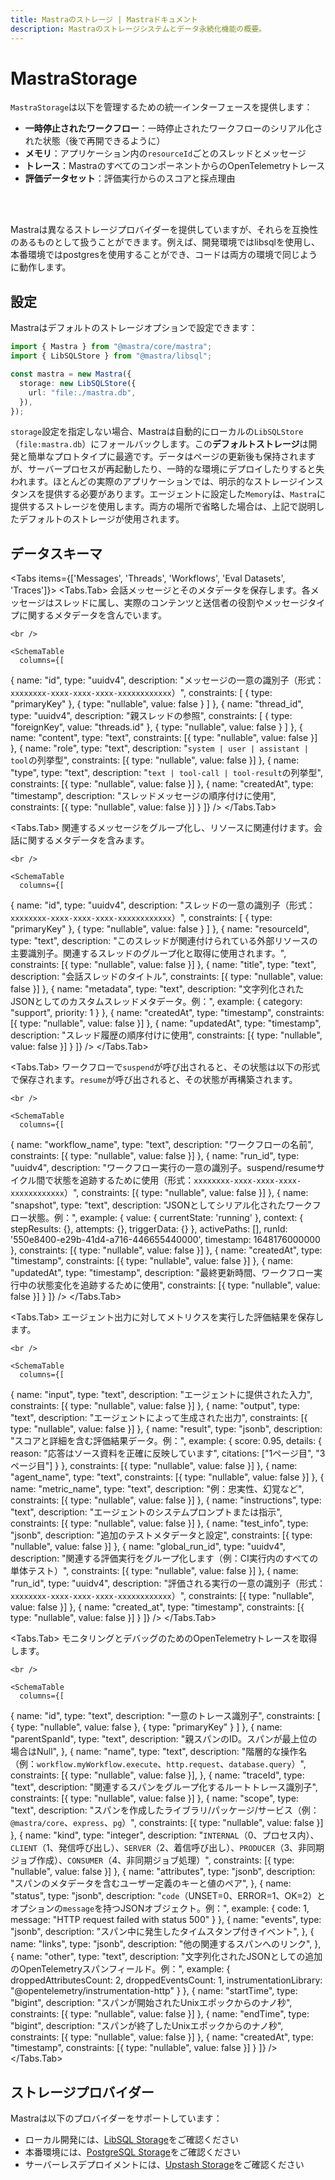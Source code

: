 ```yaml
---
title: Mastraのストレージ | Mastraドキュメント
description: Mastraのストレージシステムとデータ永続化機能の概要。
---
```




# MastraStorage

`MastraStorage`は以下を管理するための統一インターフェースを提供します：

- **一時停止されたワークフロー**：一時停止されたワークフローのシリアル化された状態（後で再開できるように）
- **メモリ**：アプリケーション内の`resourceId`ごとのスレッドとメッセージ
- **トレース**：MastraのすべてのコンポーネントからのOpenTelemetryトレース
- **評価データセット**：評価実行からのスコアと採点理由

<br />

<br />

<StorageOverviewImage />

Mastraは異なるストレージプロバイダーを提供していますが、それらを互換性のあるものとして扱うことができます。例えば、開発環境ではlibsqlを使用し、本番環境ではpostgresを使用することができ、コードは両方の環境で同じように動作します。

## 設定

Mastraはデフォルトのストレージオプションで設定できます：

```typescript copy
import { Mastra } from "@mastra/core/mastra";
import { LibSQLStore } from "@mastra/libsql";

const mastra = new Mastra({
  storage: new LibSQLStore({
    url: "file:./mastra.db",
  }),
});
```

`storage`設定を指定しない場合、Mastraは自動的にローカルの`LibSQLStore`（`file:mastra.db`）にフォールバックします。この**デフォルトストレージ**は開発と簡単なプロトタイプに最適です。データはページの更新後も保持されますが、サーバープロセスが再起動したり、一時的な環境にデプロイしたりすると失われます。ほとんどの実際のアプリケーションでは、明示的なストレージインスタンスを提供する必要があります。エージェントに設定した`Memory`は、`Mastra`に提供するストレージを使用します。両方の場所で省略した場合は、上記で説明したデフォルトのストレージが使用されます。

## データスキーマ

<Tabs items={['Messages', 'Threads', 'Workflows', 'Eval Datasets', 'Traces']}>
  <Tabs.Tab>
    会話メッセージとそのメタデータを保存します。各メッセージはスレッドに属し、実際のコンテンツと送信者の役割やメッセージタイプに関するメタデータを含んでいます。

    <br />

    <SchemaTable
      columns={[
  {
    name: "id",
    type: "uuidv4",
    description: "メッセージの一意の識別子（形式：`xxxxxxxx-xxxx-xxxx-xxxx-xxxxxxxxxxxx`）",
    constraints: [
      { type: "primaryKey" },
      { type: "nullable", value: false }
    ]
  },
  {
    name: "thread_id",
    type: "uuidv4",
    description: "親スレッドの参照",
    constraints: [
      { type: "foreignKey", value: "threads.id" },
      { type: "nullable", value: false }
    ]
  },
  {
    name: "content",
    type: "text",
    constraints: [{ type: "nullable", value: false }]
  },
  {
    name: "role",
    type: "text",
    description: "`system | user | assistant | tool`の列挙型",
    constraints: [{ type: "nullable", value: false }]
  },
  {
    name: "type",
    type: "text",
    description: "`text | tool-call | tool-result`の列挙型",
    constraints: [{ type: "nullable", value: false }]
  },
  {
    name: "createdAt",
    type: "timestamp",
    description: "スレッドメッセージの順序付けに使用",
    constraints: [{ type: "nullable", value: false }]
  }
]}
    />
  </Tabs.Tab>

  <Tabs.Tab>
    関連するメッセージをグループ化し、リソースに関連付けます。会話に関するメタデータを含みます。

    <br />

    <SchemaTable
      columns={[
  {
    name: "id",
    type: "uuidv4",
    description: "スレッドの一意の識別子（形式：`xxxxxxxx-xxxx-xxxx-xxxx-xxxxxxxxxxxx`）",
    constraints: [
      { type: "primaryKey" },
      { type: "nullable", value: false }
    ]
  },
  {
    name: "resourceId",
    type: "text",
    description: "このスレッドが関連付けられている外部リソースの主要識別子。関連するスレッドのグループ化と取得に使用されます。",
    constraints: [{ type: "nullable", value: false }]
  },
  {
    name: "title",
    type: "text",
    description: "会話スレッドのタイトル",
    constraints: [{ type: "nullable", value: false }]
  },
  {
    name: "metadata",
    type: "text",
    description: "文字列化されたJSONとしてのカスタムスレッドメタデータ。例：",
    example: {
      category: "support",
      priority: 1
    }
  },
  {
    name: "createdAt",
    type: "timestamp",
    constraints: [{ type: "nullable", value: false }]
  },
  {
    name: "updatedAt",
    type: "timestamp",
    description: "スレッド履歴の順序付けに使用",
    constraints: [{ type: "nullable", value: false }]
  }
]}
    />
  </Tabs.Tab>

  <Tabs.Tab>
    ワークフローで`suspend`が呼び出されると、その状態は以下の形式で保存されます。`resume`が呼び出されると、その状態が再構築されます。

    <br />

    <SchemaTable
      columns={[
  {
    name: "workflow_name",
    type: "text",
    description: "ワークフローの名前",
    constraints: [{ type: "nullable", value: false }]
  },
  {
    name: "run_id",
    type: "uuidv4",
    description: "ワークフロー実行の一意の識別子。suspend/resumeサイクル間で状態を追跡するために使用（形式：`xxxxxxxx-xxxx-xxxx-xxxx-xxxxxxxxxxxx`）",
    constraints: [{ type: "nullable", value: false }]
  },
  {
    name: "snapshot",
    type: "text",
    description: "JSONとしてシリアル化されたワークフロー状態。例：",
    example: {
      value: { currentState: 'running' },
      context: {
        stepResults: {},
        attempts: {},
        triggerData: {}
      },
      activePaths: [],
      runId: '550e8400-e29b-41d4-a716-446655440000',
      timestamp: 1648176000000
    },
    constraints: [{ type: "nullable", value: false }]
  },
  {
    name: "createdAt",
    type: "timestamp",
    constraints: [{ type: "nullable", value: false }]
  },
  {
    name: "updatedAt",
    type: "timestamp",
    description: "最終更新時間、ワークフロー実行中の状態変化を追跡するために使用",
    constraints: [{ type: "nullable", value: false }]
  }
]}
    />
  </Tabs.Tab>

  <Tabs.Tab>
    エージェント出力に対してメトリクスを実行した評価結果を保存します。

    <br />

    <SchemaTable
      columns={[
  {
    name: "input",
    type: "text",
    description: "エージェントに提供された入力",
    constraints: [{ type: "nullable", value: false }]
  },
  {
    name: "output",
    type: "text",
    description: "エージェントによって生成された出力",
    constraints: [{ type: "nullable", value: false }]
  },
  {
    name: "result",
    type: "jsonb",
    description: "スコアと詳細を含む評価結果データ。例：",
    example: {
      score: 0.95,
      details: {
        reason: "応答はソース資料を正確に反映しています",
        citations: ["1ページ目", "3ページ目"]
      }
    },
    constraints: [{ type: "nullable", value: false }]
  },
  {
    name: "agent_name",
    type: "text",
    constraints: [{ type: "nullable", value: false }]
  },
  {
    name: "metric_name",
    type: "text",
    description: "例：忠実性、幻覚など",
    constraints: [{ type: "nullable", value: false }]
  },
  {
    name: "instructions",
    type: "text",
    description: "エージェントのシステムプロンプトまたは指示",
    constraints: [{ type: "nullable", value: false }]
  },
  {
    name: "test_info",
    type: "jsonb",
    description: "追加のテストメタデータと設定",
    constraints: [{ type: "nullable", value: false }]
  },
  {
    name: "global_run_id",
    type: "uuidv4",
    description: "関連する評価実行をグループ化します（例：CI実行内のすべての単体テスト）",
    constraints: [{ type: "nullable", value: false }]
  },
  {
    name: "run_id",
    type: "uuidv4",
    description: "評価される実行の一意の識別子（形式：`xxxxxxxx-xxxx-xxxx-xxxx-xxxxxxxxxxxx`）",
    constraints: [{ type: "nullable", value: false }]
  },
  {
    name: "created_at",
    type: "timestamp",
    constraints: [{ type: "nullable", value: false }]
  }
]}
    />
  </Tabs.Tab>

  <Tabs.Tab>
    モニタリングとデバッグのためのOpenTelemetryトレースを取得します。

    <br />

    <SchemaTable
      columns={[
  {
    name: "id",
    type: "text",
    description: "一意のトレース識別子",
    constraints: [
      { type: "nullable", value: false },
      { type: "primaryKey" }
    ]
  },
  {
    name: "parentSpanId",
    type: "text",
    description: "親スパンのID。スパンが最上位の場合はNull",
  },
  {
    name: "name",
    type: "text",
    description: "階層的な操作名（例：`workflow.myWorkflow.execute`、`http.request`、`database.query`）",
    constraints: [{ type: "nullable", value: false }],
  },
  {
    name: "traceId",
    type: "text",
    description: "関連するスパンをグループ化するルートトレース識別子",
    constraints: [{ type: "nullable", value: false }]
  },
  {
    name: "scope",
    type: "text",
    description: "スパンを作成したライブラリ/パッケージ/サービス（例：`@mastra/core`、`express`、`pg`）",
    constraints: [{ type: "nullable", value: false }]
  },
  {
    name: "kind",
    type: "integer",
    description: "`INTERNAL`（0、プロセス内）、`CLIENT`（1、発信呼び出し）、`SERVER`（2、着信呼び出し）、`PRODUCER`（3、非同期ジョブ作成）、`CONSUMER`（4、非同期ジョブ処理）",
    constraints: [{ type: "nullable", value: false }]
  },
  {
    name: "attributes",
    type: "jsonb",
    description: "スパンのメタデータを含むユーザー定義のキーと値のペア",
  },
  {
    name: "status",
    type: "jsonb",
    description: "`code`（UNSET=0、ERROR=1、OK=2）とオプションの`message`を持つJSONオブジェクト。例：",
    example: {
      code: 1,
      message: "HTTP request failed with status 500"
    }
  },
  {
    name: "events",
    type: "jsonb",
    description: "スパン中に発生したタイムスタンプ付きイベント",
  },
  {
    name: "links",
    type: "jsonb",
    description: "他の関連するスパンへのリンク",
    },
  {
    name: "other",
    type: "text",
    description: "文字列化されたJSONとしての追加のOpenTelemetryスパンフィールド。例：",
    example: {
      droppedAttributesCount: 2,
      droppedEventsCount: 1,
      instrumentationLibrary: "@opentelemetry/instrumentation-http"
    }
  },
  {
    name: "startTime",
    type: "bigint",
    description: "スパンが開始されたUnixエポックからのナノ秒",
    constraints: [{ type: "nullable", value: false }]
  },
  {
    name: "endTime",
    type: "bigint",
    description: "スパンが終了したUnixエポックからのナノ秒",
    constraints: [{ type: "nullable", value: false }]
  },
  {
    name: "createdAt",
    type: "timestamp",
    constraints: [{ type: "nullable", value: false }]
  }
]}
    />
  </Tabs.Tab>
</Tabs>




## ストレージプロバイダー

Mastraは以下のプロバイダーをサポートしています：

- ローカル開発には、[LibSQL Storage](../../reference/storage/libsql.mdx)をご確認ください
- 本番環境には、[PostgreSQL Storage](../../reference/storage/postgresql.mdx)をご確認ください
- サーバーレスデプロイメントには、[Upstash Storage](../../reference/storage/upstash.mdx)をご確認ください
